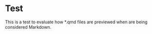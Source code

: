 # Test

This is a test to evaluate how \*.qmd files are previewed when are being considered Markdown.
